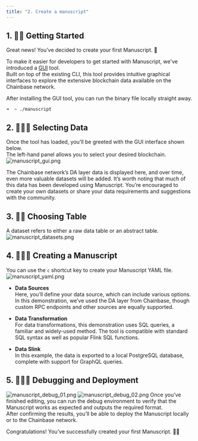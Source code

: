 ```yaml
---
title: "2. Create a manuscript"
---
```


## 1. 🏄🏼 Getting Started
Great news! You’ve decided to create your first Manuscript. 🎉<br />

To make it easier for developers to get started with Manuscript, we've introduced a [GUI](https://github.com/chainbase-labs/manuscript-core) tool.<br />
Built on top of the existing CLI, this tool provides intuitive graphical interfaces to explore the extensive blockchain data available on the Chainbase network.<br />

After installing the GUI tool, you can run the binary file locally straight away.<br />
```
➜  ~ ./manuscript
```

## 2. 🚴🏼‍♂️ Selecting Data
Once the tool has loaded, you’ll be greeted with the GUI interface shown below.<br />
The left-hand panel allows you to select your desired blockchain.
![manuscript_gui.png](../../images/manuscripts/manuscript_gui.png)

The Chainbase network’s DA layer data is displayed here, and over time, even more valuable datasets will be added. It’s worth noting that much of this data has been developed using Manuscript.
You’re encouraged to create your own datasets or share your data requirements and suggestions with the community.

## 3. 🤽🏼 Choosing Table
A dataset refers to either a raw data table or an abstract table.<br />
![manuscript_datasets.png](../../images/manuscripts/manuscript_datasets.png)

## 4. 🏊🏼‍♂️ Creating a Manuscript
You can use the `c` shortcut key to create your Manuscript YAML file.
![manuscript_yaml.png](../../images/manuscripts/manuscript_yaml.png)

- **Data Sources**<br />
Here, you’ll define your data source, which can include various options. In this demonstration, we’ve used the DA layer from Chainbase, though custom RPC endpoints and other sources are equally supported.

- **Data Transformation**<br />
For data transformations, this demonstration uses SQL queries, a familiar and widely-used method. The tool is compatible with standard SQL syntax as well as popular Flink SQL functions.

- **Data Slink**<br />
In this example, the data is exported to a local PostgreSQL database, complete with support for GraphQL queries.

## 5. 🚣🏼‍♂️ Debugging and Deployment
![manuscript_debug_01.png](../../images/manuscripts/manuscript_debug_01.png)
![manuscript_debug_02.png](../../images/manuscripts/manuscript_debug_02.png)
Once you’ve finished editing, you can run the debug environment to verify that the Manuscript works as expected and outputs the required format.<br />
After confirming the results, you’ll be able to deploy the Manuscript locally or to the Chainbase network.

Congratulations! You’ve successfully created your first Manuscript. 🚀🚀

